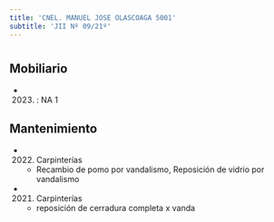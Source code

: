 ```yaml
---
title: 'CNEL. MANUEL JOSE OLASCOAGA 5001'
subtitle: 'JII Nº 09/21º'
---
```


#


## Mobiliario

*  (2023) : NA 1 





## Mantenimiento

*  (2022) Carpinterías 
    + Recambio de pomo por vandalismo, Reposición de vidrio por vandalismo

*  (2021) Carpinterías 
    + reposición de cerradura completa x vanda




